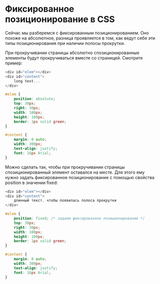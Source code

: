 # Фиксированное позиционирование в CSS

Сейчас мы разберемся с фиксированным позиционированием. Оно похоже на абсолютное, разница проявляется в том, как ведут себя эти типы позиционирования при наличии полосы прокрутки.

При прокручивании страницы абсолютно спозиционированные элементы будут прокручиваться вместе со страницей. Смотрите пример:

```js showLineNumbers copy 
<div id="elem"></div>
<div id="content">
	long text...
</div>
```

```css showLineNumbers copy 
#elem {
	position: absolute;
	top: 30px;
	right: 30px;
	width: 100px;
	height: 100px;
	border: 1px solid green;
}

#content {
	margin: 0 auto;
	width: 300px;
	text-align: justify;
	font: 16px Arial;
}
```

Можно сделать так, чтобы при прокручивании страницы спозиционированный элемент оставался на месте. Для этого ему нужно задать фиксированное позиционирование с помощью свойства position в значении fixed:

```js showLineNumbers copy 
<div id="elem"></div>
<div id="content">
	длинный текст, чтобы появилась полоса прокрутки
</div>
```

```css showLineNumbers copy
#elem {
	position: fixed; /* задаем фиксированное позиционирование */
	top: 30px;
	right: 30px;
	width: 100px;
	height: 100px;
	border: 1px solid green;
}

#content {
	margin: 0 auto;
	width: 300px;
	text-align: justify;
	font: 16px Arial;
}
```


